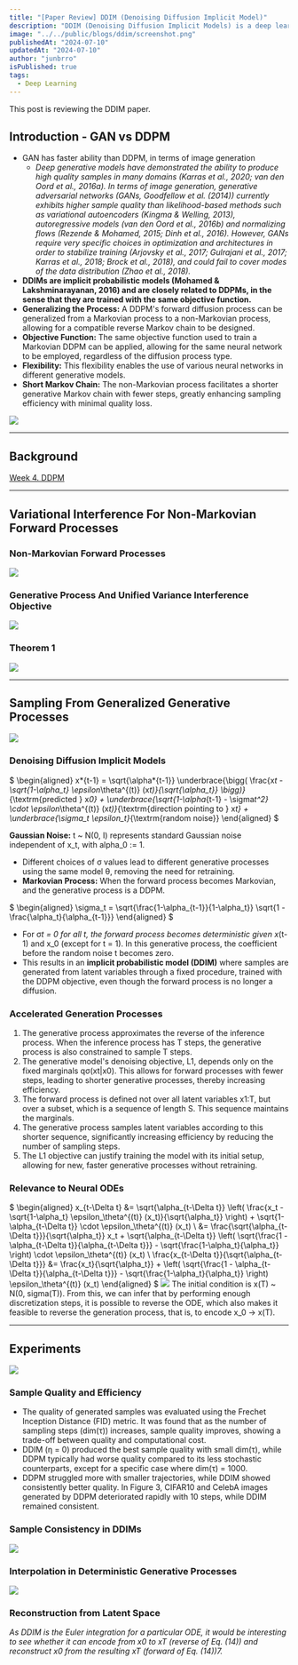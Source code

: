 ```yaml
---
title: "[Paper Review] DDIM (Denoising Diffusion Implicit Model)"
description: "DDIM (Denoising Diffusion Implicit Models) is a deep learning model for efficient image generation through a refined diffusion denoising process."
image: "../../public/blogs/ddim/screenshot.png"
publishedAt: "2024-07-10"
updatedAt: "2024-07-10"
author: "junbrro"
isPublished: true
tags:
  - Deep Learning
---
```


This post is reviewing the DDIM paper.

## Introduction - GAN vs DDPM

- GAN has faster ability than DDPM, in terms of image generation
  - _Deep generative models have demonstrated the ability to produce high quality samples in many domains (Karras et al., 2020; van den Oord et al., 2016a). In terms of image generation, generative adversarial networks (GANs, Goodfellow et al. (2014)) currently exhibits higher sample quality than likelihood-based methods such as variational autoencoders (Kingma & Welling, 2013), autoregressive models (van den Oord et al., 2016b) and normalizing flows (Rezende & Mohamed, 2015; Dinh et al., 2016). However, GANs require very specific choices in optimization and architectures in order to stabilize training (Arjovsky et al., 2017; Gulrajani et al., 2017; Karras et al., 2018; Brock et al., 2018), and could fail to cover modes of the data distribution (Zhao et al., 2018)._
- **DDIMs are implicit probabilistic models (Mohamed & Lakshminarayanan, 2016) and are closely related to DDPMs, in the sense that they are trained with the same objective function.**
- **Generalizing the Process:** A DDPM's forward diffusion process can be generalized from a Markovian process to a non-Markovian process, allowing for a compatible reverse Markov chain to be designed.
- **Objective Function:** The same objective function used to train a Markovian DDPM can be applied, allowing for the same neural network to be employed, regardless of the diffusion process type.
- **Flexibility:** This flexibility enables the use of various neural networks in different generative models.
- **Short Markov Chain:** The non-Markovian process facilitates a shorter generative Markov chain with fewer steps, greatly enhancing sampling efficiency with minimal quality loss.

![](https://github.com/jun-brro/deep-learning-paper-review/assets/115399447/4345b553-0fab-42de-b3c7-86950c38e4a0)

---

## Background

[Week 4. DDPM](https://www.notion.so/Week-4-DDPM-e181db88a14f4a738e565a95950c3549?pvs=21)

---

## Variational Interference For Non-Markovian Forward Processes

### Non-Markovian Forward Processes

![](https://github.com/jun-brro/deep-learning-paper-review/assets/115399447/6f67a32a-7021-4fec-863d-a378b67f5464)

### Generative Process And Unified Variance Interference Objective

![](https://github.com/jun-brro/deep-learning-paper-review/assets/115399447/8e98e8d7-e672-4fa2-a78d-169c08c5e43a)

### Theorem 1

![](https://github.com/jun-brro/deep-learning-paper-review/assets/115399447/8fd5d053-d6a4-4de7-abba-76f82ae2fc0b)

---

## Sampling From Generalized Generative Processes

![](https://github.com/jun-brro/deep-learning-paper-review/assets/115399447/e4fee028-e7fb-4680-a83c-ad62abfaa80b)

### Denoising Diffusion Implicit Models

$
\begin{aligned}
x*{t-1} = \sqrt{\alpha*{t-1}} \underbrace{\bigg( \frac{x*t - \sqrt{1-\alpha_t} \epsilon*\theta^{(t)} (x*t)}{\sqrt{\alpha_t}} \bigg)}*{\textrm{predicted } x*0} + \underbrace{\sqrt{1-\alpha*{t-1} - \sigma*t^2} \cdot \epsilon*\theta^{(t)} (x*t)}*{\textrm{direction pointing to } x*t} + \underbrace{\sigma_t \epsilon_t}*{\textrm{random noise}}
\end{aligned}
$

**Gaussian Noise:** t ~ N(0, I) represents standard Gaussian noise independent of x_t, with alpha_0 := 1.

- Different choices of σ values lead to different generative processes using the same model θ, removing the need for retraining.
- **Markovian Process:** When the forward process becomes Markovian, and the generative process is a DDPM.

$
\begin{aligned}
\sigma_t = \sqrt{\frac{1-\alpha_{t-1}}{1-\alpha_t}} \sqrt{1 - \frac{\alpha_t}{\alpha_{t-1}}}
\end{aligned}
$

- For σ*t = 0 for all t, the forward process becomes deterministic given x*(t-1) and x_0 (except for t = 1). In this generative process, the coefficient before the random noise t becomes zero.
- This results in an **implicit probabilistic model (DDIM)** where samples are generated from latent variables through a fixed procedure, trained with the DDPM objective, even though the forward process is no longer a diffusion.

### Accelerated Generation Processes

1. The generative process approximates the reverse of the inference process. When the inference process has T steps, the generative process is also constrained to sample T steps.
2. The generative model's denoising objective, L1, depends only on the fixed marginals qσ(xt|x0). This allows for forward processes with fewer steps, leading to shorter generative processes, thereby increasing efficiency.
3. The forward process is defined not over all latent variables x1:T, but over a subset, which is a sequence of length S. This sequence maintains the marginals.
4. The generative process samples latent variables according to this shorter sequence, significantly increasing efficiency by reducing the number of sampling steps.
5. The L1 objective can justify training the model with its initial setup, allowing for new, faster generative processes without retraining.

### Relevance to Neural ODEs

$
\begin{aligned}
x_{t-\Delta t} &= \sqrt{\alpha_{t-\Delta t}} \left( \frac{x_t - \sqrt{1-\alpha_t} \epsilon_\theta^{(t)} (x_t)}{\sqrt{\alpha_t}}  \right) + \sqrt{1-\alpha_{t-\Delta t}} \cdot \epsilon_\theta^{(t)} (x_t) \\
&= \frac{\sqrt{\alpha_{t-\Delta t}}}{\sqrt{\alpha_t}} x_t + \sqrt{\alpha_{t-\Delta t}} \left( \sqrt{\frac{1 - \alpha_{t-\Delta t}}{\alpha_{t-\Delta t}}} - \sqrt{\frac{1-\alpha_t}{\alpha_t}} \right) \cdot \epsilon_\theta^{(t)} (x_t) \\
\frac{x_{t-\Delta t}}{\sqrt{\alpha_{t-\Delta t}}} &= \frac{x_t}{\sqrt{\alpha_t}} + \left( \sqrt{\frac{1 - \alpha_{t-\Delta t}}{\alpha_{t-\Delta t}}} - \sqrt{\frac{1-\alpha_t}{\alpha_t}} \right) \epsilon_\theta^{(t)} (x_t)
\end{aligned}
$
![](https://github.com/jun-brro/deep-learning-paper-review/assets/115399447/6d610ba6-0364-493f-aaa3-760539dabfa4)
The initial condition is x(T) ~ N(0, sigma(T)). From this, we can infer that by performing enough discretization steps, it is possible to reverse the ODE, which also makes it feasible to reverse the generation process, that is, to encode x_0 → x(T).

---

## Experiments

![](https://github.com/jun-brro/deep-learning-paper-review/assets/115399447/dae59b64-27a0-4d13-9b85-7889419434ae)

### Sample Quality and Efficiency

- The quality of generated samples was evaluated using the Frechet Inception Distance (FID) metric. It was found that as the number of sampling steps (dim(τ)) increases, sample quality improves, showing a trade-off between quality and computational cost.
- DDIM (η = 0) produced the best sample quality with small dim(τ), while DDPM typically had worse quality compared to its less stochastic counterparts, except for a specific case where dim(τ) = 1000.
- DDPM struggled more with smaller trajectories, while DDIM showed consistently better quality. In Figure 3, CIFAR10 and CelebA images generated by DDPM deteriorated rapidly with 10 steps, while DDIM remained consistent.

### Sample Consistency in DDIMs

![](https://github.com/jun-brro/deep-learning-paper-review/assets/115399447/d8ed11a2-1179-41db-bab1-f097920cca50)

### Interpolation in Deterministic Generative Processes

![](https://github.com/jun-brro/deep-learning-paper-review/assets/115399447/255fdb30-df1d-4729-ac03-f5a24a8a8982)

### Reconstruction from Latent Space

_As DDIM is the Euler integration for a particular ODE, it would be interesting to see whether it can encode from x0 to xT (reverse of Eq. (14)) and reconstruct x0 from the resulting xT (forward of Eq. (14))7._
